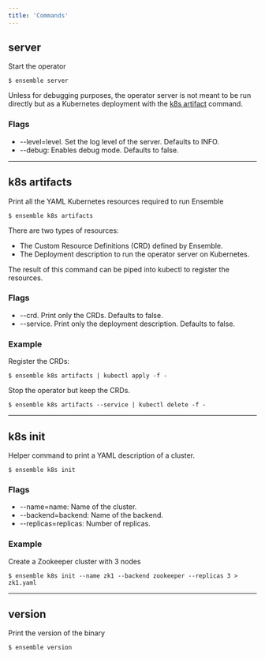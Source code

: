```yaml
---
title: 'Commands'
---
```


## server

Start the operator

```shell
$ ensemble server
```

Unless for debugging purposes, the operator server is not meant to be run directly but as a
Kubernetes deployment with the [k8s artifact](/docs/cli/k8s-artifacts) command.

### Flags

- --level=level. Set the log level of the server. Defaults to INFO.
- --debug: Enables debug mode. Defaults to false.

---

## k8s artifacts

Print all the YAML Kubernetes resources required to run Ensemble

```shell
$ ensemble k8s artifacts
```

There are two types of resources:
- The Custom Resource Definitions (CRD) defined by Ensemble.
- The Deployment description to run the operator server on Kubernetes.

The result of this command can be piped into kubectl to register the resources.

### Flags

- --crd. Print only the CRDs. Defaults to false.
- --service. Print only the deployment description. Defaults to false.

### Example

Register the CRDs:

```shell
$ ensemble k8s artifacts | kubectl apply -f -
```

Stop the operator but keep the CRDs.

```shell
$ ensemble k8s artifacts --service | kubectl delete -f - 
```

---

## k8s init

Helper command to print a YAML description of a cluster.

```shell
$ ensemble k8s init
```

### Flags

- --name=name: Name of the cluster.
- --backend=backend: Name of the backend.
- --replicas=replicas: Number of replicas.

### Example

Create a Zookeeper cluster with 3 nodes

```shell
$ ensemble k8s init --name zk1 --backend zookeeper --replicas 3 > zk1.yaml
```

---

## version

Print the version of the binary

```shell
$ ensemble version
```
